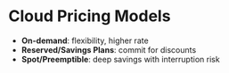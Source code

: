 # Cloud Pricing Models

- **On-demand**: flexibility, higher rate
- **Reserved/Savings Plans**: commit for discounts
- **Spot/Preemptible**: deep savings with interruption risk
